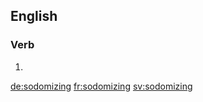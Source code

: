 
==English==

===Verb===
{{head|en}}

# {{present participle of|sodomize|lang=en}}

[[de:sodomizing]]
[[fr:sodomizing]]
[[sv:sodomizing]]